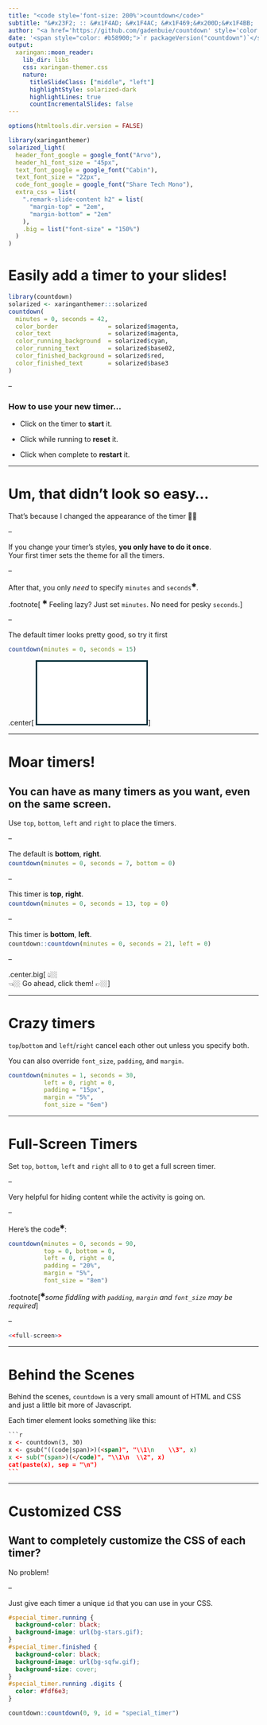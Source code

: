 ```yaml
---
title: "<code style='font-size: 200%'>countdown</code>"
subtitle: "&#x23F2; :: &#x1F4AD; &#x1F4AC; &#x1F469;&#x200D;&#x1F4BB; :: &#x23F0;"
author: "<a href='https://github.com/gadenbuie/countdown' style='color: #d33682;'>github.com/gadenbuie/countdown</a>"
date: '<span style="color: #b58900;">`r packageVersion("countdown")`</span><br/><span style="color: #2aa198">`r Sys.Date()`</span>'
output:
  xaringan::moon_reader:
    lib_dir: libs
    css: xaringan-themer.css
    nature:
      titleSlideClass: ["middle", "left"]
      highlightStyle: solarized-dark
      highlightLines: true
      countIncrementalSlides: false
---
```


```r
options(htmltools.dir.version = FALSE)
```

```r
library(xaringanthemer)
solarized_light(
  header_font_google = google_font("Arvo"),
  header_h1_font_size = "45px",
  text_font_google = google_font("Cabin"),
  text_font_size = "22px",
  code_font_google = google_font("Share Tech Mono"),
  extra_css = list(
    ".remark-slide-content h2" = list(
      "margin-top" = "2em",
      "margin-bottom" = "2em"
    ),
    .big = list("font-size" = "150%")
  )
)
```

# Easily add a timer to your slides!

```r
library(countdown)
solarized <- xaringanthemer:::solarized
countdown(
  minutes = 0, seconds = 42,
  color_border              = solarized$magenta,
  color_text                = solarized$magenta,
  color_running_background  = solarized$cyan,
  color_running_text        = solarized$base02,
  color_finished_background = solarized$red,
  color_finished_text       = solarized$base3
)
```

--

### How to use your new timer...

- Click on the timer to **start** it.

- Click while running to **reset** it.

- Click when complete to **restart** it.

---

# Um, that didn't look so easy...

That's because I changed the appearance of the timer  &#x1F468;&#x200D;&#x1F3A8;

--

If you change your timer's styles, **you only have to do it once**.  
Your first timer sets the theme for all the timers.  

--

After that, you only _need_ to specify `minutes` and `seconds`<sup>&#x2731;</sup>.

.footnote[
<sup>&#x2731;</sup> Feeling lazy? Just set `minutes`. No need for pesky `seconds`.
]

--

The default timer looks pretty good, so try it first

```r
countdown(minutes = 0, seconds = 15)
```

.center[
<!--<img src="countdown.gif" width="200px">-->
<iframe src="default-timer/index.html" width="220px" height="125px" style="border:3px solid #002b36;"></iframe>
]



---

# Moar timers!


You can have as many timers as you want, even on the same screen.  
--

Use `top`, `bottom`, `left` and `right` to place the timers.

--

<p style="margin-bottom: -10px">The default is <strong>bottom</strong>, <strong>right</strong>.</p>
```r
countdown(minutes = 0, seconds = 7, bottom = 0)
```

--

<p style="margin-bottom: -10px">This timer is <strong>top</strong>, <strong>right</strong>.</p>
```r
countdown(minutes = 0, seconds = 13, top = 0)
```

--

<p style="margin-bottom: -10px">This timer is <strong>bottom</strong>, <strong>left</strong>.</p>
```r
countdown::countdown(minutes = 0, seconds = 21, left = 0)
```

--

.center.big[
&#x1F446;&#x1F3FC;  
&#x1F448;&#x1F3FC; Go ahead, click them! &#x1F449;&#x1F3FC;
]

---

# Crazy timers

`top`/`bottom` and `left`/`right` cancel each other out unless you specify both.

You can also override `font_size`, `padding`, and `margin`.

```r
countdown(minutes = 1, seconds = 30, 
          left = 0, right = 0,
          padding = "15px",
          margin = "5%",
          font_size = "6em")
```

---

# Full-Screen Timers

Set `top`, `bottom`, `left` and `right` all to `0` to get a full screen timer.

--

Very helpful for hiding content while the activity is going on.

--

Here's the code<sup>&#x2731;</sup>:

```r
countdown(minutes = 0, seconds = 90, 
          top = 0, bottom = 0,
          left = 0, right = 0,
          padding = "20%",
          margin = "5%",
          font_size = "8em")
```

.footnote[<sup>&#x2731;</sup>_some fiddling with `padding`, `margin` and `font_size` may be required_]

--

```r
<<full-screen>>
```

---

# Behind the Scenes

Behind the scenes, `countdown` is a very small amount of HTML and CSS   
and just a little bit more of Javascript.

Each timer element looks something like this:

````html
```r
x <- countdown(3, 30)
x <- gsub("((code|span)>)(<span)", "\\1\n    \\3", x)
x <- sub("(span>)(</code)", "\\1\n  \\2", x)
cat(paste(x), sep = "\n")
```
````

---

# Customized CSS

Want to completely customize the CSS of each timer?  
--

No problem!

--

Just give each timer a unique `id` that you can use in your CSS.

```css
#special_timer.running {
  background-color: black;
  background-image: url(bg-stars.gif);
}
#special_timer.finished {
  background-color: black;
  background-image: url(bg-sqfw.gif);
  background-size: cover;
}
#special_timer.running .digits {
  color: #fdf6e3;
}
```

```r
countdown::countdown(0, 9, id = "special_timer")
```

